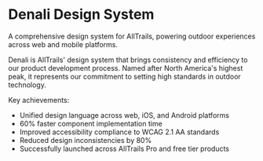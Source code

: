 # Denali Design System

A comprehensive design system for AllTrails, powering outdoor experiences across web and mobile platforms.

Denali is AllTrails' design system that brings consistency and efficiency to our product development process. Named after North America's highest peak, it represents our commitment to setting high standards in outdoor technology.

Key achievements:
- Unified design language across web, iOS, and Android platforms
- 60% faster component implementation time
- Improved accessibility compliance to WCAG 2.1 AA standards
- Reduced design inconsistencies by 80%
- Successfully launched across AllTrails Pro and free tier products 